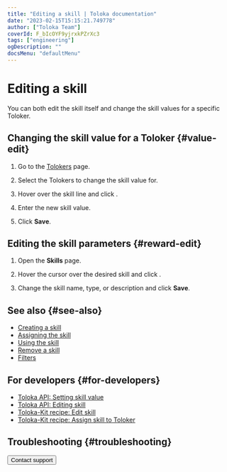 ```yaml
---
title: "Editing a skill | Toloka documentation"
date: "2023-02-15T15:15:21.749778"
author: ["Toloka Team"]
coverId: F_bIcOYF9yjrxkPZrXc3
tags: ["engineering"]
ogDescription: ""
docsMenu: "defaultMenu"
---
```



# Editing a skill

You can both edit the skill itself and change the skill values for a specific Toloker.

## Changing the skill value for a Toloker {#value-edit}

1. Go to the [Tolokers](https://platform.toloka.ai/requester/workers) page.

1. Select the Tolokers to change the skill value for.

   <SelectTolokers/>

1. Hover over the skill line and click <img src="https://tlk-infra-front.azureedge.net/portal-static/uploaded/images/1675425172884/1675425172884_original_svg.svg" alt="" />.

1. Enter the new skill value.

1. Click **Save**.

## Editing the skill parameters {#reward-edit}

1. Open the **Skills** page.

1. Hover the cursor over the desired skill and click <img src="https://tlk-infra-front.azureedge.net/portal-static/uploaded/images/1675425172884/1675425172884_original_svg.svg" alt="" />.

1. Change the skill name, type, or description and click **Save**.

## See also {#see-also}

- [Creating a skill](/docs/guide/nav-create)
- [Assigning the skill](/docs/guide/nav-assign)
- [Using the skill](/docs/guide/nav-use)
- [Remove a skill](/docs/guide/nav-delete)
- [Filters](/docs/guide/filters)

## For developers {#for-developers}

- [Toloka API: Setting skill value](/docs/api/set-skill)
- [Toloka API: Editing skill](/docs/api/edit-skill)
- [Toloka-Kit recipe: Edit skill](/docs/toloka-kit/recipes/edit-skill)
- [Toloka-Kit recipe: Assign skill to Toloker](/docs/toloka-kit/recipes/assign-skill)

## Troubleshooting {#troubleshooting}

<FaqSkillForEveryPool/>

<FaqSkillForDifferentProjects/>

<TroubleshootingTraining/>

<Button themeColor="light" view="default" size="l" type="link" url="/docs/guide/troubleshooting/support?form-source=guide-nav-edit">Contact support</Button>
